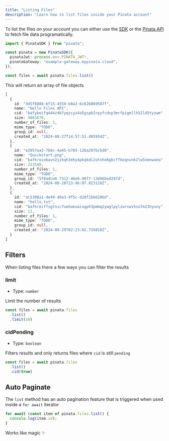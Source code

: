 ```yaml
---
title: "Listing Files"
description: "Learn how to list files inside your Pinata account"
---
```


To list the files on your account you can either use the [SDK](/sdk/data/list) or the [Pinata API](/api-reference/endpoint/list-files) to fetch file data programatically.

```typescript
import { PinataSDK } from "pinata";

const pinata = new PinataSDK({
  pinataJwt: process.env.PINATA_JWT!,
  pinataGateway: "example-gateway.mypinata.cloud",
});

const files = await pinata.files.list()
```

This will return an array of file objects

```typescript
[
  {
    id: "dd5f8888-bf15-4559-b8a2-6c626869507f",
    name: "Hello Files API",
    cid: "bafybeifq444z4b7yqzcyz4a5gspb2rpyfcdxp3mrfpigmllh52ld5tyzwm",
    size: 4861678,
    number_of_files: 1,
    mime_type: "TODO",
    group_id: null,
    created_at: "2024-08-27T14:57:51.485934Z",
  },
  {
    id: "e2057aa3-7b6c-4a45-b785-12ba297bcbd0",
    name: "Quickstart.png",
    cid: "bafkreiebavn2jzkqh3ehy4pkqkdi2otnho6gbcffkeqnunk2lw5nmnwaea",
    size: 223548,
    number_of_files: 1,
    mime_type: "TODO",
    group_id: "5f8adce6-7312-46e0-90f7-13896bed297d",
    created_at: "2024-08-28T23:46:07.823118Z",
  },
  {
    id: "ac5308a1-de49-40a3-9f5c-d20f1bb6206d",
    name: "hello.txt",
    cid: "bafkreiffsgtnic7uebaeuaixgph3pmmq2ywglpylzwrswv5so7m23hyuny",
    size: 11,
    number_of_files: 1,
    mime_type: "TODO",
    group_id: null,
    created_at: "2024-08-29T02:23:02.735018Z",
  }
]
```

## Filters

When listing files there a few ways you can filter the results

### limit

- Type: `number`

Limit the number of results

```typescript
const files = await pinata.files
  .list()
  .limit(10)
```

### cidPending

- Type: `boolean`

Filters results and only returns files where `cid` is still `pending`

```typescript
const files = await pinata.files
  .list()
  .cid(true)
```

## Auto Paginate

The `list` method has an auto pagination feature that is triggered when used inside a `for await` iterator

```typescript
for await (const item of pinata.files.list() {
  console.log(item.id);
}
```

Works like magic ✨
